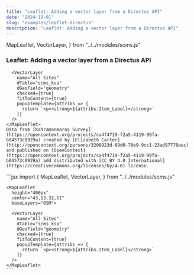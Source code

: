```yaml
---
title: "Leaflet: Adding a vector layer from a Directus API"
date: "2024-10-01"
slug: "examples/leaflet-directus"
description: "Leaflet: Adding a vector layer from a Directus API"
---
```


  MapLeaflet,
  VectorLayer,
} from "../../modules/scms.js"


### Leaflet: Adding a vector layer from a Directus API

<div className="row mt-3 mb-5 border-top border-bottom py-3">
  <div className="col-6">
    <MapLeaflet
      height="400px"
      center="43,13.32,11"
      baseLayers="OSM">

      <VectorLayer
        name="All Sites"
        dTable="scms_ksa"
        dGeoField="geometry"
        checked={true}
        fitToContent={true}
        popupTemplate={attribs => {
          return `<p><strong>${attribs.Item_Label}</strong>`
        }}
      />
    </MapLeaflet>
    Data from [Kahramanmaraş Survey](https://opencontext.org/projects/ca4f4719-f2a5-4119-99fa-b04573c8929a) created by [Elizabeth Carter](http://opencontext.org/persons/3208923d-69d0-70e9-9cc1-23ad97770aec) and published on [OpenContext](https://opencontext.org/projects/ca4f4719-f2a5-4119-99fa-b04573c8929a) add distributed with [CC BY 4.0 International](https://creativecommons.org/licenses/by/4.0) license.
  </div>
  <div className="col-6">
    ```jsx
    import {
      MapLeaflet,
      VectorLayer,
    } from "../../modules/scms.js"

    <MapLeaflet
      height="400px"
      center="43,13.32,11"
      baseLayers="OSM">

      <VectorLayer
        name="All Sites"
        dTable="scms_ksa"
        dGeoField="geometry"
        checked={true}
        fitToContent={true}
        popupTemplate={attribs => {
          return `<p><strong>${attribs.Item_Label}</strong>`
        }}
      />
    </MapLeaflet>
    ```
  </div>
</div>